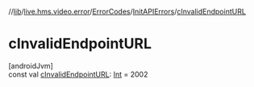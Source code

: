 //[lib](/api-reference/android/v2/home/content)/[live.hms.video.error](../../index)/[ErrorCodes](../index)/[InitAPIErrors](index)/[cInvalidEndpointURL](c-invalid-endpoint-u-r-l)

# cInvalidEndpointURL

[androidJvm]\
const val [cInvalidEndpointURL](c-invalid-endpoint-u-r-l): [Int](https://kotlinlang.org/api/latest/jvm/stdlib/kotlin/-int/index.html) = 2002
